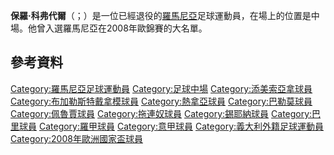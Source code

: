 {{noteta|G1=足球|G2=uefa
|1=zh-hans:保罗·科德雷亚;zh-hk:保羅·哥迪亞;zh-tw:保羅·科弗代爾;
}}
'''保羅·科弗代爾'''（{{lang-ro|Paul Codrea}}；{{bd|1981年|4月4日|catIdx=Cordea}}）是一位已經退役的[[羅馬尼亞|羅馬尼亞]]足球運動員，在場上的位置是中場。他曾入選羅馬尼亞在2008年歐錦賽的大名單。

==參考資料==
{{Reflist}}

{{2008年歐洲足球錦標賽羅馬尼亞參賽名單}}
{{DEFAULTSORT: Codrea, Paul}}

[[Category:羅馬尼亞足球運動員|Category:羅馬尼亞足球運動員]]
[[Category:足球中場|Category:足球中場]]
[[Category:添美索亞拿球員|Category:添美索亞拿球員]]
[[Category:布加勒斯特戴拿模球員|Category:布加勒斯特戴拿模球員]]
[[Category:熱拿亞球員|Category:熱拿亞球員]]
[[Category:巴勒莫球員|Category:巴勒莫球員]]
[[Category:佩魯賈球員|Category:佩魯賈球員]]
[[Category:拖連奴球員|Category:拖連奴球員]]
[[Category:錫耶納球員|Category:錫耶納球員]]
[[Category:巴里球員|Category:巴里球員]]
[[Category:羅甲球員|Category:羅甲球員]]
[[Category:意甲球員|Category:意甲球員]]
[[Category:義大利外籍足球運動員|Category:義大利外籍足球運動員]]
[[Category:2008年歐洲國家盃球員|Category:2008年歐洲國家盃球員]]